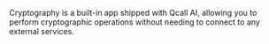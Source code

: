 

Cryptography is a built-in app shipped with Qcall AI, allowing you to perform cryptographic operations without needing to connect to any external services.
